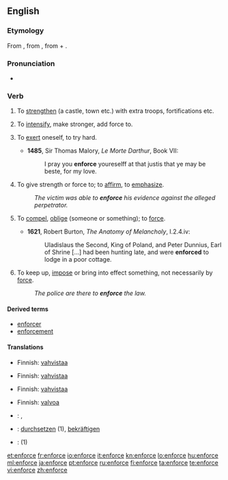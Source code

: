 ==English==
===Etymology===
From {{etyl|fro}} {{term|enforcier}}, from {{etyl|LL.}} {{term|infortiare|infortiāre}}, from {{term|in-}} + {{term|fortis||strong}}.

===Pronunciation===
*{{a|UK}} {{IPA|/ɪnˈfɔːs/}}
*: {{rhymes|enforce}}

===Verb===
{{en-verb|enforc|ing}}

# {{obsolete|transitive}} To [[strengthen]] (a castle, town etc.) with extra troops, fortifications etc. {{defdate|from 14th c.}}
# {{obsolete|transitive}} To [[intensify]], make stronger, add force to. {{defdate|from 14th c.}}
# {{obsolete|reflexive}} To [[exert]] oneself, to try hard. {{defdate|from 14th c.}}
#*'''1485''', Sir Thomas Malory, ''Le Morte Darthur'', Book VII:
#*:I pray you '''enforce''' youreselff  at that justis that ye may be beste, for my love. 
# To give strength or force to; to [[affirm]], to [[emphasize]]. {{defdate|from 15th c.}}
#: ''The victim was able to '''enforce''' his evidence against the alleged perpetrator.''
# {{archaic}} To [[compel]], [[oblige]] (someone or something); to [[force]]. {{defdate|from 16th c.}}
#*'''1621''', Robert Burton, ''The Anatomy of Melancholy'', I.2.4.iv:
#*:Uladislaus the Second, King of Poland, and Peter Dunnius, Earl of Shrine [...] had been hunting late, and were '''enforced''' to lodge in a poor cottage.
# To keep up, [[impose]] or bring into effect something, not necessarily by [[force]]. {{defdate|from 17th c.}}
#: ''The police are there to '''enforce''' the law.''

====Derived terms====
* [[enforcer]]
* [[enforcement]]

====Translations====
{{trans-top|to strengthen}}
* Finnish: [[vahvistaa]]
{{trans-mid}}
{{trans-bottom}}

{{trans-top|to intensify}}
* Finnish: [[vahvistaa]]
{{trans-mid}}
{{trans-bottom}}

{{trans-top|to exert}}
{{trans-mid}}
{{trans-bottom}}

{{trans-top|to affirm}}
* Finnish: [[vahvistaa]]
{{trans-mid}}
{{trans-bottom}}

{{trans-top|to compel}}
{{trans-mid}}
{{trans-bottom}}

{{trans-top|to keep up}}
* Finnish: [[valvoa]]
{{trans-mid}}
{{trans-bottom}}


{{checktrans-top}}
* {{ttbc|Czech}}: {{t-|cs|prosadit}}, {{t-|cs|vynutit}}
* {{ttbc|German}}: [[durchsetzen]] (1), [[bekräftigen]]
* {{ttbc|Spanish}}: {{t-|es|imponer}} (1)
{{trans-mid}}
{{trans-bottom}}

[[et:enforce]]
[[fr:enforce]]
[[io:enforce]]
[[it:enforce]]
[[kn:enforce]]
[[lo:enforce]]
[[hu:enforce]]
[[ml:enforce]]
[[ja:enforce]]
[[pt:enforce]]
[[ru:enforce]]
[[fi:enforce]]
[[ta:enforce]]
[[te:enforce]]
[[vi:enforce]]
[[zh:enforce]]